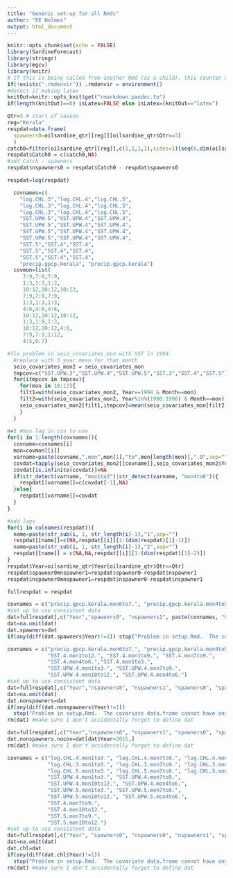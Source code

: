 ```yaml
---
title: "Generic set-up for all Rmds"
author: "EE Holmes"
output: html_document
---
```


```r
knitr::opts_chunk$set(echo = FALSE)
library(SardineForecast)
library(stringr)
library(mgcv)
library(knitr)
# If this is being called from another Rmd (as a child), this counter will exist
if(!exists(".rmdenvir")) .rmdenvir = environment()
#detect if making latex
knitOut=knitr::opts_knit$get("rmarkdown.pandoc.to")
if(length(knitOut)==0) isLatex=FALSE else isLatex=(knitOut=="latex")
```


```r
Qtr=3 # start of season
reg="Kerala"
respdat=data.frame(
  spawners0=oilsardine_qtr[[reg]][oilsardine_qtr$Qtr==3]
  )
catch0=filter(oilsardine_qtr[[reg]],c(1,1,1,1),sides=1)[seq(6,dim(oilsardine_qtr)[1],4)]
respdat$Catch0 = c(catch0,NA)
#add Catch - spawners
respdat$nspawners0 = respdat$Catch0 - respdat$spawners0

respdat=log(respdat)

  covnames=c(
    "log.CHL.3","log.CHL.4","log.CHL.5",
    "log.CHL.3","log.CHL.4","log.CHL.5",
    "log.CHL.3","log.CHL.4","log.CHL.5",
    "SST.UPW.5","SST.UPW.4","SST.UPW.4",
    "SST.UPW.5","SST.UPW.4","SST.UPW.4",
    "SST.UPW.5","SST.UPW.4","SST.UPW.4",
    "SST.UPW.5","SST.UPW.4","SST.UPW.4",
    "SST.5","SST.4","SST.4",
    "SST.5","SST.4","SST.4",
    "SST.5","SST.4","SST.4",
    "precip.gpcp.kerala", "precip.gpcp.kerala")
  covmon=list(
     7:9,7:9,7:9,
     1:3,1:3,1:3,
     10:12,10:12,10:12,
     7:9,7:9,7:9,
     1:3,1:3,1:3,
     4:6,4:6,4:6,
     10:12,10:12,10:12,
     1:3,1:9,1:3,
     10:12,10:12,4:6,
     7:9,7:9,1:12,
     4:5,6:7)

#fix problem in seio_covariates_mon with SST in 1994.
  #replace with 5 year mean for that month
  seio_covariates_mon2 = seio_covariates_mon
  tmpcov=c("SST.UPW.3","SST.UPW.4","SST.UPW.5","SST.3","SST.4","SST.5")
  for(itmpcov in tmpcov){
    for(mon in 10:12){
    filt1=with(seio_covariates_mon2, Year==1994 & Month==mon)
    filt2=with(seio_covariates_mon2, Year%in%(1990:1996) & Month==mon)
    seio_covariates_mon2[filt1,itmpcov]=mean(seio_covariates_mon[filt2,itmpcov], na.rm=TRUE)
    }
  }
     
n=2 #max lag in cov to use
for(i in 1:length(covnames)){
  covname=covnames[i]
  mon=covmon[[i]]
  varname=paste(covname,".mon",mon[1],"to",mon[length(mon)],".0",sep="")
  covdat=tapply(seio_covariates_mon2[[covname]],seio_covariates_mon2$Year,function(x){max(x[mon],na.rm=TRUE)})
  covdat[is.infinite(covdat)]=NA
  if(str_detect(varname, "mon1to3")|str_detect(varname, "mon4to6")){
    respdat[[varname]]=c(covdat[-1],NA)
  }else{
    respdat[[varname]]=covdat
  }
}

#add lags
for(i in colnames(respdat)){
  name=paste(str_sub(i, 1, str_length(i)-1),"1",sep="")
  respdat[[name]]=c(NA,respdat[[i]][1:(dim(respdat)[1]-1)])
  name=paste(str_sub(i, 1, str_length(i)-1),"2",sep="")
  respdat[[name]] = c(NA,NA,respdat[[i]][1:(dim(respdat)[1]-2)])
}
respdat$Year=oilsardine_qtr$Year[oilsardine_qtr$Qtr==Qtr]
respdat$spawner0mnspawner1=respdat$spawner0-respdat$nspawner1
respdat$nspawner0mnspawner1=respdat$nspawner0-respdat$nspawner1

fullrespdat = respdat
```

```r
covnames = c("precip.gpcp.kerala.mon6to7.", "precip.gpcp.kerala.mon4to5.", "SST.4.mon1to12.", "SST.4.mon1to9.", "SST.4.mon7to9.", "SST.UPW.4.mon1to3.", "SST.UPW.4.mon7to9.", "SST.UPW.4.mon10to12.", "SST.UPW.4.mon4to6.")
#set up to use consistent data
dat=fullrespdat[,c("Year","spawners0", "nspawners1", paste(covnames, "0", sep=""), paste(covnames, "1", sep=""))]
dat=na.omit(dat)
dat.spawners=dat
if(any(diff(dat.spawners$Year)!=1)) stop("Problem in setup.Rmd.  The covariate data.frame cannot have any missing years.")
```

```r
covnames = c("precip.gpcp.kerala.mon6to7.", "precip.gpcp.kerala.mon4to5.", 
             "SST.4.mon1to12.", "SST.4.mon1to9.", "SST.4.mon7to9.", 
             "SST.4.mon4to6.","SST.4.mon1to3.",
             "SST.UPW.4.mon1to3.", "SST.UPW.4.mon7to9.", 
             "SST.UPW.4.mon10to12.", "SST.UPW.4.mon4to6.")
#set up to use consistent data
dat=fullrespdat[,c("Year","nspawners0", "nspawners1", "spawners0", "spawners1", "spawners2", paste(covnames, "0", sep=""), paste(covnames, "1", sep=""))]
dat=na.omit(dat)
dat.nonspawners=dat
if(any(diff(dat.nonspawners$Year)!=1))
  stop("Problem in setup.Rmd.  The covariate data.frame cannot have any missing years.")
rm(dat) #make sure I don't accidentally forget to define dat

dat=fullrespdat[,c("Year","nspawners0", "nspawners1", "spawners0", "spawners1", "spawners2", paste(covnames, "0", sep=""), paste(covnames, "1", sep=""))]
dat.nonspawners.nocov=dat[dat$Year<2015,]
rm(dat) #make sure I don't accidentally forget to define dat
```

```r
covnames = c("log.CHL.4.mon1to3.", "log.CHL.4.mon7to9.", "log.CHL.4.mon10to12.",
             "log.CHL.3.mon1to3.", "log.CHL.3.mon7to9.", "log.CHL.3.mon10to12.",
             "log.CHL.5.mon1to3.", "log.CHL.5.mon7to9.", "log.CHL.5.mon10to12.",
             "SST.UPW.4.mon1to3.", "SST.UPW.4.mon7to9.", 
             "SST.UPW.4.mon10to12.", "SST.UPW.4.mon4to6.",
             "SST.UPW.5.mon1to3.", "SST.UPW.5.mon7to9.", 
             "SST.UPW.5.mon10to12.", "SST.UPW.5.mon4to6.",
             "SST.4.mon7to9.", 
             "SST.4.mon10to12.", 
             "SST.5.mon7to9.", 
             "SST.5.mon10to12.")
#set up to use consistent data
dat=fullrespdat[,c("Year", "spawners0", "nspawners0", "nspawners1", "spawners2", paste(covnames, "0", sep=""), paste(covnames, "1", sep=""))]
dat=na.omit(dat)
dat.chl=dat
if(any(diff(dat.chl$Year)!=1))
  stop("Problem in setup.Rmd.  The covariate data.frame cannot have any missing years.")
rm(dat) #make sure I don't accidentally forget to define dat
```
